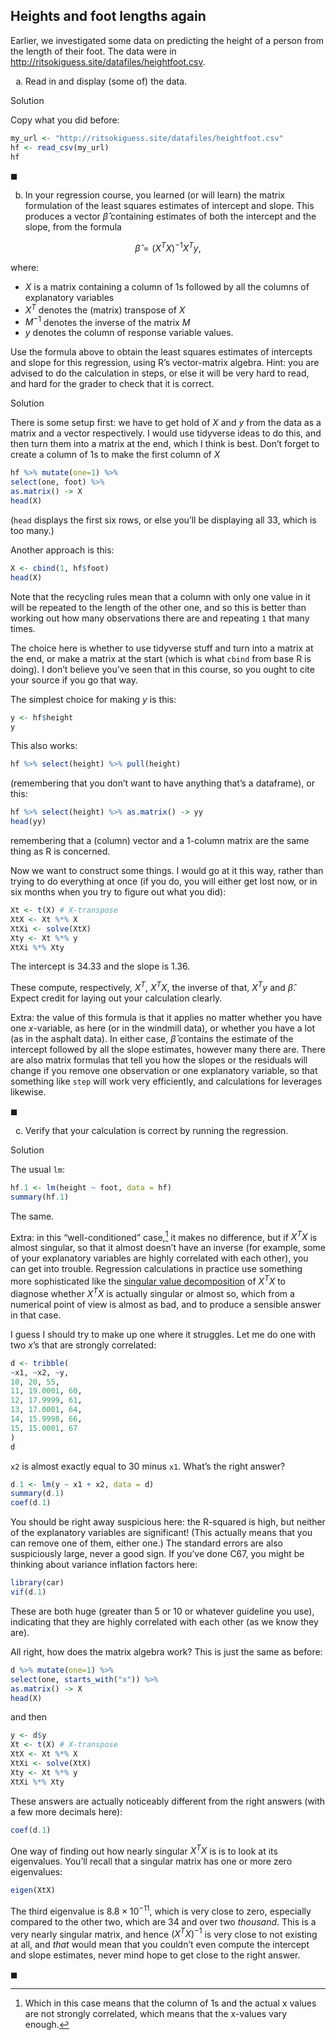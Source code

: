 ## Heights and foot lengths again

 Earlier, we investigated some data on predicting the height of a person from the length of their foot. The data were in [http://ritsokiguess.site/datafiles/heightfoot.csv](http://ritsokiguess.site/datafiles/heightfoot.csv).



(a) Read in and display (some of) the data.

Solution


Copy what you did before:

```r
my_url <- "http://ritsokiguess.site/datafiles/heightfoot.csv"
hf <- read_csv(my_url)
hf
```


$\blacksquare$


(b) In your regression course, you learned (or will learn) the matrix formulation of the least squares estimates of intercept and slope. This produces a vector $\hat\beta$ containing estimates of both the intercept and the slope, from the formula

$$ \hat\beta = (X^T X)^{-1} X^T y, $$

where:

- $X$ is a matrix containing a column of 1s followed by all the columns of explanatory variables
- $X^T$ denotes the (matrix) transpose of $X$
- $M^{-1}$ denotes the inverse of the matrix $M$
- $y$ denotes the column of response variable values.

Use the formula above to obtain the least squares estimates of intercepts and slope for this regression, using R's vector-matrix algebra. Hint: you are advised to do the calculation in steps, or else it will be very hard to read, and hard for the grader to check that it is correct.

Solution


There is some setup first: we have to get hold of $X$ and $y$ from the data as a matrix and a vector respectively. I would use tidyverse ideas to do this, and then turn them into a matrix at the end, which I think is best. Don't forget to create a column of 1s to make the first column of $X$

```r
hf %>% mutate(one=1) %>% 
select(one, foot) %>% 
as.matrix() -> X
head(X)
```

(`head` displays the first six rows, or else you'll be displaying all 33, which is too many.)

Another approach is this:

```r
X <- cbind(1, hf$foot)
head(X)
```

Note that the recycling rules mean that a column with only one value in it will be repeated to the length of the other one, and so this is better than working out how many observations there are and repeating `1` that many times.

The choice here is whether to use tidyverse stuff and turn into a matrix at the end, or make a matrix at the start (which is what `cbind` from base R is doing). I don't believe you've seen that in this course, so you ought to cite your source if you go that way.

The simplest choice for making $y$ is this:

```r
y <- hf$height
y
```

This also works:

```r
hf %>% select(height) %>% pull(height)
```

(remembering that you don't want to have anything that's a dataframe), or this:

```r
hf %>% select(height) %>% as.matrix() -> yy
head(yy)
```

remembering that a (column) vector and a 1-column matrix are the same thing as R is concerned.

Now we want to construct some things. I would go at it this way, rather than trying to do everything at once (if you do, you will either get lost now, or in six months when you try to figure out what you did):

```r
Xt <- t(X) # X-transpose
XtX <- Xt %*% X 
XtXi <- solve(XtX)
Xty <- Xt %*% y
XtXi %*% Xty
```

The intercept is 34.33 and the slope is 1.36.

These compute, respectively, $X^T$, $X^T X$, the inverse of that, $X^T y$ and $\hat\beta$. Expect credit for laying out your calculation clearly.

Extra: the value of this formula is that it applies no matter whether you have one $x$-variable, as here (or in the windmill data), or whether you have a lot (as in the asphalt data). In either case, $\hat\beta$ contains the estimate of the intercept followed by all the slope estimates, however many there are. There are also matrix formulas that tell you how the slopes or the residuals will change if you remove one observation or one explanatory variable, so that something like `step` will work very efficiently, and calculations for leverages likewise.


$\blacksquare$


(c) Verify that your calculation is correct by running the regression.

Solution


The usual `lm`:

```r
hf.1 <- lm(height ~ foot, data = hf)
summary(hf.1)
```
The same.

Extra: 
in this "well-conditioned" case,^[Which in this case means that the column of 1s and the actual x values are not strongly correlated, which means that the x-values vary enough.]  it makes no difference, but if $X^T X$ is almost singular, so that it almost doesn't have an inverse (for example, some of your explanatory variables are highly correlated with each other), you can get into trouble. Regression calculations in practice use something more sophisticated like the 
[singular value decomposition](https://en.wikipedia.org/wiki/Singular_value_decomposition) of $X^TX$ to diagnose whether $X^TX$ is actually singular or almost so, which from a numerical point of view is almost as bad, and to produce a sensible answer in that case.

I guess I should try to make up one where it struggles. Let me do one with two $x$'s that are strongly correlated:

```r
d <- tribble(
~x1, ~x2, ~y,
10, 20, 55,
11, 19.0001, 60,
12, 17.9999, 61,
13, 17.0001, 64,
14, 15.9998, 66,
15, 15.0001, 67
)
d
```

`x2` is almost exactly equal to 30 minus `x1`. What's the right answer?

```r
d.1 <- lm(y ~ x1 + x2, data = d)
summary(d.1)
coef(d.1)
```

You should be right away suspicious here: the R-squared is high, but neither of the explanatory variables are significant! (This actually means that you can remove one of them, either one.) The standard errors are also suspiciously large, never a good sign. If you've done C67, you might be thinking about variance inflation factors here:

```r
library(car)
vif(d.1)
```

These are both huge (greater than 5 or 10 or whatever guideline you use), indicating that they are highly correlated with each other (as we know they are).

All right, how does the matrix algebra work? This is just the same as before:

```r
d %>% mutate(one=1) %>% 
select(one, starts_with("x")) %>% 
as.matrix() -> X
head(X)
```

and then

```r
y <- d$y
Xt <- t(X) # X-transpose
XtX <- Xt %*% X 
XtXi <- solve(XtX)
Xty <- Xt %*% y
XtXi %*% Xty
```

These answers are actually noticeably different from the right answers (with a few more decimals here):

```r
coef(d.1)
```

One way of finding out how nearly singular $X^TX$ is is to look at its eigenvalues. You'll recall that a singular matrix has one or more zero eigenvalues:

```r
eigen(XtX)
```

The third eigenvalue is $8.8 \times 10^{-11}$, which is very close to zero, especially compared to the other two, which are 34 and over two *thousand*. This is a very nearly singular matrix, and hence $(X^TX)^{-1}$ is very close to not existing at all, and *that* would mean that you couldn't even compute the intercept and slope estimates, never mind hope to get close to the right answer.


$\blacksquare$



